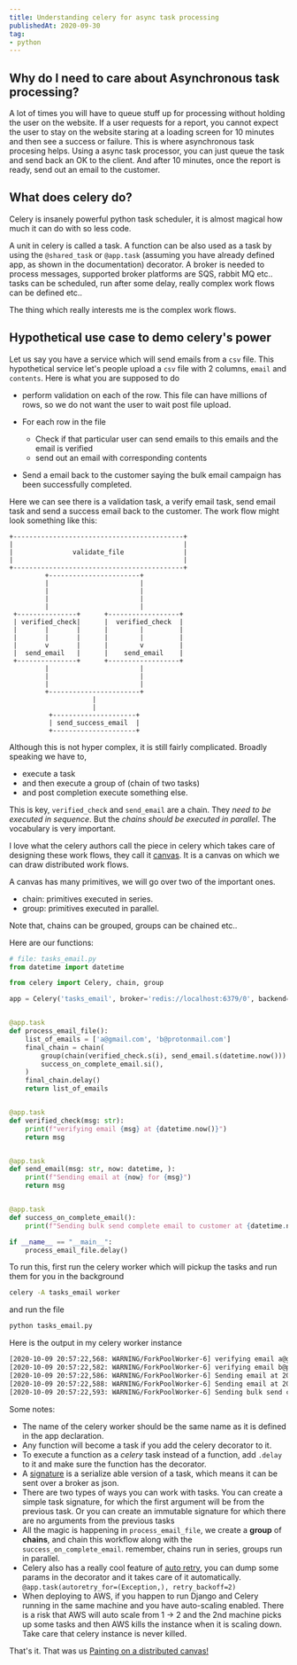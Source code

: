 ```yaml
---
title: Understanding celery for async task processing
publishedAt: 2020-09-30
tag:
- python
---
```


## Why do I need to care about Asynchronous task processing?

A lot of times you will have to queue stuff up for processing without holding the user on the website. If a user requests 
for a report, you cannot expect the user to stay on the website staring at a loading screen for 10 minutes and then see a success
or failure. This is where asynchronous task procesing helps. Using a async task processor, you can just queue the task and send 
back an OK to the client. And after 10 minutes, once the report is ready, send out an email to the customer.

## What does celery do?

Celery is insanely powerful python task scheduler, it is almost magical how much it can do with so less code.

A unit in celery is called a task. A function can be also used as a task by using the `@shared_task` or `@app.task`
(assuming you have already defined app, as shown in the documentation) decorator. A broker is needed to process
messages, supported broker platforms are SQS, rabbit MQ etc.. tasks can be scheduled, run after some delay, really
complex work flows can be defined etc..

The thing which really interests me is the complex work flows.

## Hypothetical use case to demo celery's power

Let us say you have a service which will send emails from a `csv` file. This hypothetical service let's people upload a `csv` file
with 2 columns,  `email` and `contents`. Here is what you are supposed to do

- perform validation on each of the row. This file can have millions of rows, so we do not want the user to wait post
  file upload.

- For each row in the file
  - Check if that particular user can send emails to this emails and the email is verified
  - send out an email with corresponding contents
- Send a email back to the customer saying the bulk email campaign has been successfully completed.

Here we can see there is a validation task, a verify email task, send email task and send a success email back to the
customer. The work flow might look something like this:
```
+-------------------------------------------+                                                 
|                                           |                                                 
|               validate_file               |                                                 
|                                           |                                                 
+-------------------------------------------+                                                 
         +-----------------------+                                                            
         |                       |                                                            
         |                       |                                                            
         |                       |                                                            
         |                       |                                                            
 +---------------+      +------------------+                                                  
 | verified_check|      |  verified_check  |                                                  
 |       |       |      |        |         |                                                  
 |       |       |      |        |         |                                                  
 |       v       |      |        v         |                                                  
 |  send_email   |      |    send_email    |                                                 
 +---------------+      +------------------+                                                  
         |                       |                                                            
         |                       |                                                            
         |                       |                                                            
         +-----------------------+                                                            
                     |                                                                        
                     |                                                                        
          +---------------------+                                                             
          | send_success_email  |                                                             
          +---------------------+                                                             
```

Although this is not hyper complex, it is still fairly complicated. Broadly speaking we have to, 

- execute a task 
- and then execute a group of (chain of two tasks) 
- and post completion execute something else. 

This is key, `verified_check` and `send_email` are a chain. They *need to be executed in sequence*. But the 
*chains should be executed in parallel*. The vocabulary is very important.

I love what the celery authors call the piece in celery which takes care of designing these work flows, they call it
[canvas](https://docs.celeryproject.org/en/stable/userguide/canvas.html). It is a canvas on which we can draw
distributed work flows.

A canvas has many primitives, we will go over two of the important ones. 

- chain: primitives executed in series.
- group: primitives executed in parallel.

Note that, chains can be grouped, groups can be chained etc.. 

Here are our functions:

```python
# file: tasks_email.py
from datetime import datetime

from celery import Celery, chain, group

app = Celery('tasks_email', broker='redis://localhost:6379/0', backend='redis')


@app.task
def process_email_file():
    list_of_emails = ['a@gmail.com', 'b@protonmail.com']
    final_chain = chain(
        group(chain(verified_check.s(i), send_email.s(datetime.now())) for i in list_of_emails),
        success_on_complete_email.si(),
    )
    final_chain.delay()
    return list_of_emails


@app.task
def verified_check(msg: str):
    print(f"verifying email {msg} at {datetime.now()}")
    return msg


@app.task
def send_email(msg: str, now: datetime, ):
    print(f"Sending email at {now} for {msg}")
    return msg


@app.task
def success_on_complete_email():
    print(f"Sending bulk send complete email to customer at {datetime.now()} !")

if __name__ == "__main__":
    process_email_file.delay()
```

To run this, first run the celery worker which will pickup the tasks and run them for you in the background

```bash
celery -A tasks_email worker
```

and run the file
```bash 
python tasks_email.py
```

Here is the output in my celery worker instance
```bash
[2020-10-09 20:57:22,568: WARNING/ForkPoolWorker-6] verifying email a@gmail.com at 2020-10-09 20:57:22.568351
[2020-10-09 20:57:22,582: WARNING/ForkPoolWorker-6] verifying email b@protonmail.com at 2020-10-09 20:57:22.582849
[2020-10-09 20:57:22,586: WARNING/ForkPoolWorker-6] Sending email at 2020-10-09T20:57:22.525777 for a@gmail.com
[2020-10-09 20:57:22,588: WARNING/ForkPoolWorker-6] Sending email at 2020-10-09T20:57:22.526285 for b@protonmail.com
[2020-10-09 20:57:22,593: WARNING/ForkPoolWorker-6] Sending bulk send complete email to customer at 2020-10-09 20:57:22.593770 !
```

Some notes:
- The name of the celery worker should be the same name as it is defined in the app declaration.
- Any function will become a task if you add the celery decorator to it.
- To execute a function as a *celery* task instead of a function, add `.delay` to it and make sure the function has the
  decorator.
- A [signature](https://docs.celeryproject.org/en/stable/userguide/canvas.html#signatures) is a serialize able version
  of a task, which means it can be sent over a broker as json.
- There are two types of ways you can work with tasks. You can create a simple task signature, for which the first
    argument will be from the previous task. Or you can create an immutable signature for which there are no arguments
    from the previous tasks
- All the magic is happening in `process_email_file`, we create a **group** of **chains**, and chain this workflow along
  with the `success_on_complete_email`. remember, chains run in series, groups run in parallel.
- Celery also has a really cool feature of [auto
  retry](http://docs.celeryproject.org/en/master/userguide/tasks.html#automatic-retry-for-known-exceptions), you can
  dump some params in the decorator and it takes care of it automatically. `@app.task(autoretry_for=(Exception,),
  retry_backoff=2)`
- When deploying to AWS, if you happen to run Django and Celery running in the same machine and you have auto-scaling
  enabled. There is a risk that AWS will auto scale from 1 -> 2 and the 2nd machine picks up some tasks and then AWS
  kills the instance when it is scaling down. Take care that celery instance is never killed.



That's it. That was us [Painting on a distributed canvas!](https://celery-workflows.herokuapp.com)